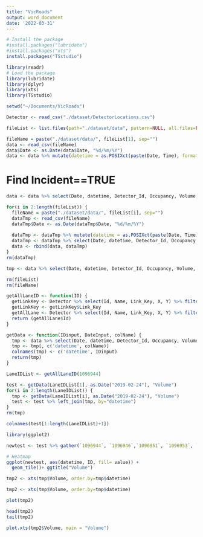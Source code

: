 ```yaml
---
title: "VicRoads"
output: word_document
date: '2022-03-31'
---
```


```r
# Install the package
#install.packages("lubridate")
#install.packages("xts")
install.packages("TSstudio")
```

```r
library(readr)
# Load the package
library(lubridate)
library(dplyr)
library(xts)
library(TSstudio)
```

```r
setwd("~/Documents/VicRoads")
```

```r
Detector <- read_csv("./dataset/DetectorLocations.csv")
```

```r
fileList <- list.files(path="./dataset/data", pattern=NULL, all.files=FALSE, full.names=FALSE)

fileName = paste("./dataset/data/", fileList[1], sep="")
data <- read_csv(fileName)
data$Date <- as.Date(data$Date, "%d/%m/%Y")
data <- data %>% mutate(datetime = as.POSIXct(paste(Date, Time), format="%Y-%m-%d %H:%M:%S"))
```

# Find Incident==TRUE
```r
data <- data %>% select(Date, datetime, Detector_Id, Occupancy, Volume, Speed_Sum, Speed_Obs, Available, Incident, Failed) %>% filter( Incident==TRUE)
```

```r
for(i in 2:length(fileList)) {
  fileName = paste("./dataset/data/", fileList[i], sep="")
  dataTmp <- read_csv(fileName)
  dataTmp$Date <- as.Date(dataTmp$Date, "%d/%m/%Y")
  
  dataTmp <- dataTmp %>% mutate(datetime = as.POSIXct(paste(Date, Time), format="%Y-%m-%d %H:%M:%S"))
  dataTmp <- dataTmp %>% select(Date, datetime, Detector_Id, Occupancy, Volume, Speed_Sum, Speed_Obs, Available, Incident, Failed) %>% filter( Incident==TRUE)
  data <- rbind(data, dataTmp)
}
rm(dataTmp)
```

```r
tmp <- data %>% select(Date, datetime, Detector_Id, Occupancy, Volume, Speed_Sum, Speed_Obs, Available, Incident, Failed) %>% filter(Date == as.Date("2019-02-24") & Detector_Id==1096944)

rm(fileList)
rm(fileName)
```

```r
getAllLaneID <- function(ID) {
  getLinkKey <- Detector %>% select(Id, Name, Link_Key, X, Y) %>% filter(Id==ID)
  getLinkKey <- getLinkKey$Link_Key
  getAllLane <- Detector %>% select(Id, Name, Link_Key, X, Y) %>% filter(Link_Key==getLinkKey)
  return (getAllLane$Id)
}
```

```r
getData <- function(IDinput, DateInput, colName) {
  tmp <- data %>% select(Date, datetime, Detector_Id, Occupancy, Volume, Speed_Sum, Speed_Obs, Available, Incident, Failed) %>% filter(Date == DateInput & Detector_Id==IDinput)
  tmp <- tmp[, c('datetime', colName)]
  colnames(tmp) <- c('datetime', IDinput)
  return(tmp)
}
```

```r
LaneIDList <- getAllLaneID(1096944)
```

```r
test <- getData(LaneIDList[1], as.Date("2019-02-24"), "Volume")
for(i in 2:length(LaneIDList)) {
  tmp <- getData(LaneIDList[i], as.Date("2019-02-24"), "Volume")
  test <- test %>% left_join(tmp, by="datetime")
}
rm(tmp)
```




```r
colnames(test[1:length(LaneIDList)+1])
```

```r
library(ggplot2)

newtest <- test %>% gather(`1096944`, `1096946`,`1096951`, `1096953`, ``, key = "ID", value = "value")
```
```r
# Heatmap 
ggplot(newtest, aes(datetime, ID, fill= value)) + 
  geom_tile()+ ggtitle("Volume")
```











```r
tmp2 <- xts(tmp$Volume, order.by=tmp$datetime)
```













```r
tmp2 <- xts(tmp$Volume, order.by=tmp$datetime)
```

```r
plot(tmp2)
```

```r
head(tmp2)
tail(tmp2)
```

```r
plot.xts(tmp2$Volume, main = "Volume")
```



